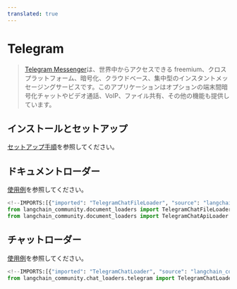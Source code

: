 ```yaml
---
translated: true
---
```


# Telegram

>[Telegram Messenger](https://web.telegram.org/a/)は、世界中からアクセスできる freemium、クロスプラットフォーム、暗号化、クラウドベース、集中型のインスタントメッセージングサービスです。このアプリケーションはオプションの端末間暗号化チャットやビデオ通話、VoIP、ファイル共有、その他の機能も提供しています。

## インストールとセットアップ

[セットアップ手順](/docs/integrations/document_loaders/telegram)を参照してください。

## ドキュメントローダー

[使用例](/docs/integrations/document_loaders/telegram)を参照してください。

```python
<!--IMPORTS:[{"imported": "TelegramChatFileLoader", "source": "langchain_community.document_loaders", "docs": "https://api.python.langchain.com/en/latest/document_loaders/langchain_community.document_loaders.telegram.TelegramChatFileLoader.html", "title": "Telegram"}, {"imported": "TelegramChatApiLoader", "source": "langchain_community.document_loaders", "docs": "https://api.python.langchain.com/en/latest/document_loaders/langchain_community.document_loaders.telegram.TelegramChatApiLoader.html", "title": "Telegram"}]-->
from langchain_community.document_loaders import TelegramChatFileLoader
from langchain_community.document_loaders import TelegramChatApiLoader
```

## チャットローダー

[使用例](/docs/integrations/chat_loaders/telegram)を参照してください。

```python
<!--IMPORTS:[{"imported": "TelegramChatLoader", "source": "langchain_community.chat_loaders.telegram", "docs": "https://api.python.langchain.com/en/latest/chat_loaders/langchain_community.chat_loaders.telegram.TelegramChatLoader.html", "title": "Telegram"}]-->
from langchain_community.chat_loaders.telegram import TelegramChatLoader
```
